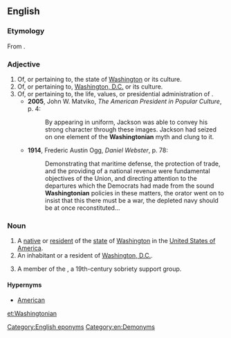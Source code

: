 ==English==

===Etymology===
From {{suffix|Washington|ian|lang=en}}.

===Adjective===
{{en-adj|-}}

# Of, or pertaining to, the state of [[Washington]] or its culture.
# Of, or pertaining to, [[Washington, D.C.]] or its culture.
# Of, or pertaining to, the life, values, or presidential administration of {{w|George Washington}}.
#* '''2005''', John W. Matviko, ''The American President in Popular Culture'', p. 4:
#*: By appearing in uniform, Jackson was able to convey his strong character through these images. Jackson had seized on one element of the '''Washingtonian''' myth and clung to it.
#* '''1914''', Frederic Austin Ogg, ''Daniel Webster'', p. 78:
#*: Demonstrating that maritime defense, the protection of trade, and the providing of a national revenue were fundamental objectives of the Union, and directing attention to the departures which the Democrats had made from the sound '''Washingtonian''' policies in these matters, the orator went on to insist that this there must be a war, the depleted navy should be at once reconstituted...

===Noun===
{{en-noun}}

# A [[native]] or [[resident]] of the [[state]] of [[Washington]] in the [[United States of America]].
# An inhabitant or a resident of [[Washington, D.C.]].
# {{lb|en|historical}} A member of the {{w|Washingtonian movement}}, a 19th-century sobriety support group.

====Hypernyms====
* [[American]]

[[Category:English eponyms]]
[[Category:en:Demonyms]]

[[et:Washingtonian]]